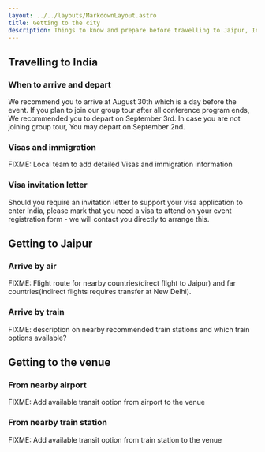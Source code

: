 ```yaml
---
layout: ../../layouts/MarkdownLayout.astro
title: Getting to the city
description: Things to know and prepare before travelling to Jaipur, India
---
```


## Travelling to India

### When to arrive and depart
We recommend you to arrive at August 30th which is a day before the event.
If you plan to join our group tour after all conference program ends, We recommended you to depart on September 3rd.
In case you are not joining group tour, You may depart on September 2nd. 

### Visas and immigration
FIXME: Local team to add detailed Visas and immigration information

### Visa invitation letter
Should you require an invitation letter to support your visa application to enter India, please mark that you need a visa to attend on your event registration form - we will contact you directly to arrange this.

## Getting to Jaipur

### Arrive by air
FIXME: Flight route for nearby countries(direct flight to Jaipur) and far countries(indirect flights requires transfer at New Delhi). 

### Arrive by train
FIXME: description on nearby recommended train stations and which train options available?

## Getting to the venue

### From nearby airport
FIXME: Add available transit option from airport to the venue

### From nearby train station
FIXME: Add available transit option from train station to the venue
